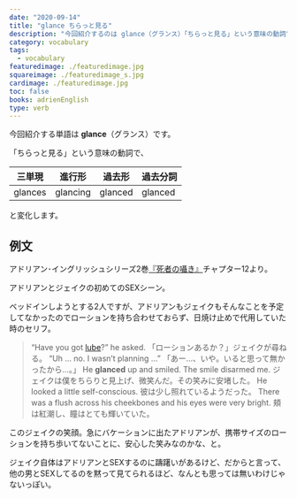 ```yaml
---
date: "2020-09-14"
title: "glance ちらっと見る"
description: "今回紹介するのは glance（グランス）「ちらっと見る」という意味の動詞です。例文は、アドリアン･イングリッシュシリーズ2巻『死者の囁き』より"
category: vocabulary
tags:
  - vocabulary
featuredimage: ./featuredimage.jpg
squareimage: ./featuredimage_s.jpg
cardimage: ./featuredimage.jpg
toc: false
books: adrienEnglish
type: verb
---
```



今回紹介する単語は __glance__（グランス）です。

「ちらっと見る」という意味の動詞で、

|三単現|進行形|過去形|過去分詞|
|---|---|---|---|
|glances|glancing|glanced|glanced|

と変化します。

## 例文

アドリアン･イングリッシュシリーズ2巻[『死者の囁き』](/mm-romance/a-dangerous-thing/)チャプター12より。

アドリアンとジェイクの初めてのSEXシーン。

ベッドインしようとする2人ですが、アドリアンもジェイクもそんなことを予定してなかったのでローションを持ち合わせておらず、日焼け止めで代用していた時のセリフ。

<Blockquote book srcBook="dangerousThing" lang="en" chapter="12">
“Have you got <a href="/vocabulary/lube/">lube</a>?” he asked.
<span>「ローションあるか？」ジェイクが尋ねる。</span>
“Uh … no. I wasn’t planning …”
<span>「あー…、いや。いると思って無かったから…。」</span>
He <strong>glanced</strong> up and smiled. The smile disarmed me.
<span>ジェイクは僕をちらりと見上げ、微笑んだ。その笑みに安堵した。</span>
He looked a little self-conscious.
<span>彼は少し照れているようだった。</span>
There was a flush across his cheekbones and his eyes were very bright.
<span>頬は紅潮し、瞳はとても輝いていた。</span>
</Blockquote>

このジェイクの笑顔。急にバケーションに出たアドリアンが、携帯サイズのローションを持ち歩いてないことに、安心した笑みなのかな、と。

ジェイク自体はアドリアンとSEXするのに躊躇いがあるけど、だからと言って、他の男とSEXしてるのを黙って見てられるほど、なんとも思っては無いわけじゃないっぽい。

<VocabularyFooter book="dangerousThing" />
